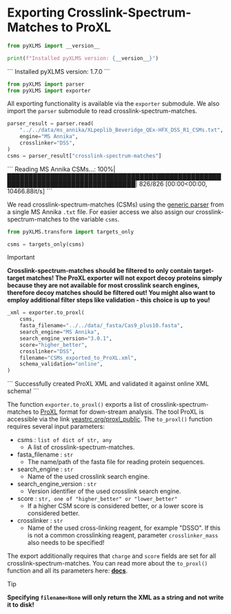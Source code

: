 
# Exporting Crosslink-Spectrum-Matches to ProXL


```python copy
from pyXLMS import __version__

print(f"Installed pyXLMS version: {__version__}")
```
<Callout emoji="✓">
```
    Installed pyXLMS version: 1.7.0
```
</Callout>


```python copy
from pyXLMS import parser
from pyXLMS import exporter
```

All exporting functionality is available via the `exporter` submodule. We also import the `parser` submodule to read crosslink-spectrum-matches.


```python copy
parser_result = parser.read(
    "../../data/ms_annika/XLpeplib_Beveridge_QEx-HFX_DSS_R1_CSMs.txt",
    engine="MS Annika",
    crosslinker="DSS",
)
csms = parser_result["crosslink-spectrum-matches"]
```
<Callout emoji="✓">
```
    Reading MS Annika CSMs...: 100%|████████████████████████████████████████████████████████████████████████████████| 826/826 [00:00<00:00, 10466.88it/s]
```
</Callout>

We read crosslink-spectrum-matches (CSMs) using the [generic parser](https://hgb-bin-proteomics.github.io/pyXLMS/pyXLMS.parser.html#pyXLMS.parser.read) from a single MS Annika `.txt` file. For easier access we also assign our crosslink-spectrum-matches to the variable `csms`.


```python copy
from pyXLMS.transform import targets_only

csms = targets_only(csms)
```

> [!IMPORTANT]
>
> **Crosslink-spectrum-matches should be filtered to only contain target-target matches! The ProXL exporter will not export decoy proteins simply because they are not available for most crosslink search engines, therefore decoy matches should be filtered out! You might also want to employ additional filter steps like validation - this choice is up to you!**


```python copy
_xml = exporter.to_proxl(
    csms,
    fasta_filename="../../data/_fasta/Cas9_plus10.fasta",
    search_engine="MS Annika",
    search_engine_version="3.0.1",
    score="higher_better",
    crosslinker="DSS",
    filename="CSMs_exported_to_ProXL.xml",
    schema_validation="online",
)
```
<Callout emoji="✓">
```
    Successfully created ProXL XML and validated it against online XML schema!
```
</Callout>

The function `exporter.to_proxl()` exports a list of crosslink-spectrum-matches to [ProXL](https://doi.org/10.1021/acs.jproteome.6b00274) format for down-stream analysis. The tool ProXL is accessible via the link [yeastrc.org/proxl_public](https://www.yeastrc.org/proxl_public/). The `to_proxl()` function requires several input parameters:

- csms : `list of dict of str, any`
  - A list of crosslink-spectrum-matches.
- fasta_filename : `str`
  - The name/path of the fasta file for reading protein sequences.
- search_engine : `str`
  - Name of the used crosslink search engine.
- search_engine_version : `str`
  - Version identifier of the used crosslink search engine.
- score : `str, one of "higher_better" or "lower_better"`
  - If a higher CSM score is considered better, or a lower score is considered better.
- crosslinker : `str`
  - Name of the used cross-linking reagent, for example "DSSO". If this is not a common crosslinking reagent, parameter `crosslinker_mass` also needs to be specified!

The export additionally requires that `charge` and `score` fields are set for all crosslink-spectrum-matches. You can read more about the `to_proxl()` function and all its parameters here: [**docs**](https://hgb-bin-proteomics.github.io/pyXLMS/pyXLMS.exporter.html#pyXLMS.exporter.to_proxl.to_proxl).

> [!TIP]
>
> **Specifying `filename=None` will only return the XML as a string and not write it to disk!**
